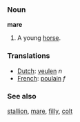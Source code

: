 === Noun ===

'''mare'''

#A young [[horse]].

=== Translations ===
*[[Dutch]]: [[veulen]] ''n''
*[[French]]: [[poulain]] ''f''

=== See also ===
[[stallion]], [[mare]], [[filly]], [[colt]]